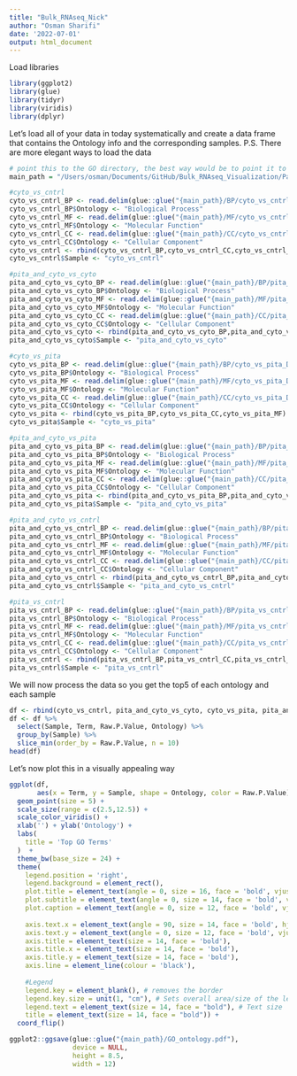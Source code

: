 ```yaml
---
title: "Bulk_RNAseq_Nick"
author: "Osman Sharifi"
date: '2022-07-01'
output: html_document
---
```

Load libraries 
```r
library(ggplot2)
library(glue)
library(tidyr)
library(viridis)
library(dplyr)
```

Let's load all of your data in today systematically and create a data frame that contains the Ontology info and the corresponding samples. P.S. There are more elegant ways to load the data

```r
# point this to the GO directory, the best way would be to point it to our shared github directory
main_path = "/Users/osman/Documents/GitHub/Bulk_RNAseq_Visualization/Pathway_analysis/GO" 

#cyto_vs_cntrl
cyto_vs_cntrl_BP <- read.delim(glue::glue("{main_path}/BP/cyto_vs_cntrl_DE_analysis_GO_BP.txt"), header = TRUE, sep = "\t")
cyto_vs_cntrl_BP$Ontology <- "Biological Process"
cyto_vs_cntrl_MF <- read.delim(glue::glue("{main_path}/MF/cyto_vs_cntrl_DE_analysis_GO_MF.txt"), header = TRUE, sep = "\t")
cyto_vs_cntrl_MF$Ontology <- "Molecular Function"
cyto_vs_cntrl_CC <- read.delim(glue::glue("{main_path}/CC/cyto_vs_cntrl_DE_analysis_GO_CC.txt"), header = TRUE, sep = "\t")
cyto_vs_cntrl_CC$Ontology <- "Cellular Component"
cyto_vs_cntrl <- rbind(cyto_vs_cntrl_BP,cyto_vs_cntrl_CC,cyto_vs_cntrl_MF)
cyto_vs_cntrl$Sample <- "cyto_vs_cntrl"

#pita_and_cyto_vs_cyto
pita_and_cyto_vs_cyto_BP <- read.delim(glue::glue("{main_path}/BP/pita_and_cyto_vs_cyto_DE_analysis_GO_BP.txt"), header = TRUE, sep = "\t") 
pita_and_cyto_vs_cyto_BP$Ontology <- "Biological Process"
pita_and_cyto_vs_cyto_MF <- read.delim(glue::glue("{main_path}/MF/pita_and_cyto_vs_cyto_DE_analysis_GO_MF.txt"), header = TRUE, sep = "\t")
pita_and_cyto_vs_cyto_MF$Ontology <- "Molecular Function"
pita_and_cyto_vs_cyto_CC <- read.delim(glue::glue("{main_path}/CC/pita_and_cyto_vs_cyto_DE_analysis_GO_CC.txt"), header = TRUE, sep = "\t")
pita_and_cyto_vs_cyto_CC$Ontology <- "Cellular Component"
pita_and_cyto_vs_cyto <- rbind(pita_and_cyto_vs_cyto_BP,pita_and_cyto_vs_cyto_CC,pita_and_cyto_vs_cyto_MF)
pita_and_cyto_vs_cyto$Sample <- "pita_and_cyto_vs_cyto"

#cyto_vs_pita
cyto_vs_pita_BP <- read.delim(glue::glue("{main_path}/BP/cyto_vs_pita_DE_analysis_GO_BP.txt"), header = TRUE, sep = "\t") 
cyto_vs_pita_BP$Ontology <- "Biological Process"
cyto_vs_pita_MF <- read.delim(glue::glue("{main_path}/MF/cyto_vs_pita_DE_analysis_GO_MF.txt"), header = TRUE, sep = "\t")
cyto_vs_pita_MF$Ontology <- "Molecular Function"
cyto_vs_pita_CC <- read.delim(glue::glue("{main_path}/CC/cyto_vs_pita_DE_analysis_GO_CC.txt"), header = TRUE, sep = "\t")
cyto_vs_pita_CC$Ontology <- "Cellular Component"
cyto_vs_pita <- rbind(cyto_vs_pita_BP,cyto_vs_pita_CC,cyto_vs_pita_MF)
cyto_vs_pita$Sample <- "cyto_vs_pita"

#pita_and_cyto_vs_pita
pita_and_cyto_vs_pita_BP <- read.delim(glue::glue("{main_path}/BP/pita_and_cyto_vs_pita_DE_analysis_GO_BP.txt"), header = TRUE, sep = "\t") 
pita_and_cyto_vs_pita_BP$Ontology <- "Biological Process"
pita_and_cyto_vs_pita_MF <- read.delim(glue::glue("{main_path}/MF/pita_and_cyto_vs_pita_DE_analysis_GO_MF.txt"), header = TRUE, sep = "\t")
pita_and_cyto_vs_pita_MF$Ontology <- "Molecular Function"
pita_and_cyto_vs_pita_CC <- read.delim(glue::glue("{main_path}/CC/pita_and_cyto_vs_pita_DE_analysis_GO_CC.txt"), header = TRUE, sep = "\t")
pita_and_cyto_vs_pita_CC$Ontology <- "Cellular Component"
pita_and_cyto_vs_pita <- rbind(pita_and_cyto_vs_pita_BP,pita_and_cyto_vs_pita_CC,pita_and_cyto_vs_pita_MF)
pita_and_cyto_vs_pita$Sample <- "pita_and_cyto_vs_pita"

#pita_and_cyto_vs_cntrl
pita_and_cyto_vs_cntrl_BP <- read.delim(glue::glue("{main_path}/BP/pita_and_cyto_vs_cntrl_DE_analysis_GO_BP.txt"), header = TRUE, sep = "\t") 
pita_and_cyto_vs_cntrl_BP$Ontology <- "Biological Process"
pita_and_cyto_vs_cntrl_MF <- read.delim(glue::glue("{main_path}/MF/pita_and_cyto_vs_cntrl_DE_analysis_GO_MF.txt"), header = TRUE, sep = "\t")
pita_and_cyto_vs_cntrl_MF$Ontology <- "Molecular Function"
pita_and_cyto_vs_cntrl_CC <- read.delim(glue::glue("{main_path}/CC/pita_and_cyto_vs_cntrl_DE_analysis_GO_CC.txt"), header = TRUE, sep = "\t")
pita_and_cyto_vs_cntrl_CC$Ontology <- "Cellular Component"
pita_and_cyto_vs_cntrl <- rbind(pita_and_cyto_vs_cntrl_BP,pita_and_cyto_vs_cntrl_CC,pita_and_cyto_vs_cntrl_MF)
pita_and_cyto_vs_cntrl$Sample <- "pita_and_cyto_vs_cntrl"

#pita_vs_cntrl
pita_vs_cntrl_BP <- read.delim(glue::glue("{main_path}/BP/pita_vs_cntrl_DE_analysis_GO_BP.txt"), header = TRUE, sep = "\t") 
pita_vs_cntrl_BP$Ontology <- "Biological Process"
pita_vs_cntrl_MF <- read.delim(glue::glue("{main_path}/MF/pita_vs_cntrl_DE_analysis_GO_MF.txt"), header = TRUE, sep = "\t")
pita_vs_cntrl_MF$Ontology <- "Molecular Function"
pita_vs_cntrl_CC <- read.delim(glue::glue("{main_path}/CC/pita_vs_cntrl_DE_analysis_GO_CC.txt"), header = TRUE, sep = "\t")
pita_vs_cntrl_CC$Ontology <- "Cellular Component"
pita_vs_cntrl <- rbind(pita_vs_cntrl_BP,pita_vs_cntrl_CC,pita_vs_cntrl_MF)
pita_vs_cntrl$Sample <- "pita_vs_cntrl"
```
We will now process the data so you get the top5 of each ontology and each sample
```r
df <- rbind(cyto_vs_cntrl, pita_and_cyto_vs_cyto, cyto_vs_pita, pita_and_cyto_vs_pita, pita_and_cyto_vs_cntrl, pita_vs_cntrl)
df <- df %>% 
  select(Sample, Term, Raw.P.Value, Ontology) %>%
  group_by(Sample) %>%
  slice_min(order_by = Raw.P.Value, n = 10)
head(df)
```
Let's now plot this in a visually appealing way
```r
ggplot(df,
       aes(x = Term, y = Sample, shape = Ontology, color = Raw.P.Value)) +
  geom_point(size = 5) +
  scale_size(range = c(2.5,12.5)) +
  scale_color_viridis() +
  xlab('') + ylab('Ontology') +
  labs(
    title = 'Top GO Terms'
  )  +   
  theme_bw(base_size = 24) +
  theme(
    legend.position = 'right',
    legend.background = element_rect(),
    plot.title = element_text(angle = 0, size = 16, face = 'bold', vjust = 1),
    plot.subtitle = element_text(angle = 0, size = 14, face = 'bold', vjust = 1),
    plot.caption = element_text(angle = 0, size = 12, face = 'bold', vjust = 1),
    
    axis.text.x = element_text(angle = 90, size = 14, face = 'bold', hjust = 1.0, vjust = 0.5),
    axis.text.y = element_text(angle = 0, size = 12, face = 'bold', vjust = 0.5),
    axis.title = element_text(size = 14, face = 'bold'),
    axis.title.x = element_text(size = 14, face = 'bold'),
    axis.title.y = element_text(size = 14, face = 'bold'),
    axis.line = element_line(colour = 'black'),
    
    #Legend
    legend.key = element_blank(), # removes the border
    legend.key.size = unit(1, "cm"), # Sets overall area/size of the legend
    legend.text = element_text(size = 14, face = "bold"), # Text size
    title = element_text(size = 14, face = "bold")) +
  coord_flip()

ggplot2::ggsave(glue::glue("{main_path}/GO_ontology.pdf"),
                device = NULL,
                height = 8.5,
                width = 12)
```